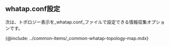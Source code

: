 ## whatap.conf設定

次は、トポロジー表示を_whatap.conf_ファイルで設定できる情報収集オプションです。

{@include: ../common-items/_common-whatap-topology-map.mdx}
